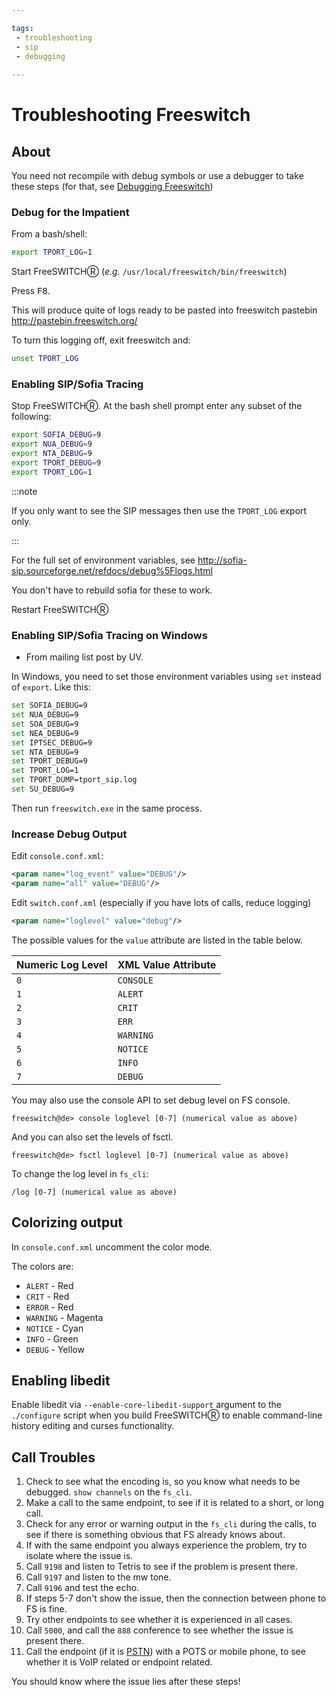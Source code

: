 ```yaml
---

tags:
 - troubleshooting 
 - sip
 - debugging
 
---
```


# Troubleshooting Freeswitch 

## About

You need not recompile with debug symbols or use a debugger to take these steps (for that, see [Debugging Freeswitch](Debugging-Freeswitch.mdx#about))

### Debug for the Impatient

From a bash/shell:

```bash
export TPORT_LOG=1
```

Start FreeSWITCHⓇ (*e.g.* `/usr/local/freeswitch/bin/freeswitch`)

Press <kbd>F8</kbd>.

This will produce quite of logs ready to be pasted into freeswitch pastebin <http://pastebin.freeswitch.org/> 

To turn this logging off, exit freeswitch and:

```bash
unset TPORT_LOG
```

### Enabling SIP/Sofia Tracing

Stop FreeSWITCHⓇ. At the bash shell prompt enter any subset of the following:

```bash
export SOFIA_DEBUG=9
export NUA_DEBUG=9
export NTA_DEBUG=9
export TPORT_DEBUG=9
export TPORT_LOG=1
```

:::note

If you only want to see the SIP messages then use the `TPORT_LOG` export only.

:::

For the full set of environment variables, see <http://sofia-sip.sourceforge.net/refdocs/debug%5Flogs.html>

You don't have to rebuild sofia for these to work.

Restart FreeSWITCHⓇ

### Enabling SIP/Sofia Tracing on Windows

* From mailing list post by UV.

In Windows, you need to set those environment variables using `set` instead of `export`. Like this:

```bash
set SOFIA_DEBUG=9
set NUA_DEBUG=9
set SOA_DEBUG=9
set NEA_DEBUG=9
set IPTSEC_DEBUG=9
set NTA_DEBUG=9
set TPORT_DEBUG=9
set TPORT_LOG=1
set TPORT_DUMP=tport_sip.log
set SU_DEBUG=9
```

Then run `freeswitch.exe` in the same process.

### Increase Debug Output

Edit <RepoLink path="conf/vanilla/autoload_configs/console.conf.xml">`console.conf.xml`</RepoLink>:

```xml
<param name="log_event" value="DEBUG"/> 
<param name="all" value="DEBUG"/>
```

Edit <RepoLink path="conf/vanilla/autoload_configs/switch.conf.xml">`switch.conf.xml`</RepoLink> (especially if you have lots of calls, reduce logging)

```xml
<param name="loglevel" value="debug"/>
```

The possible values for the `value` attribute are listed in the table below.

| Numeric Log Level | XML Value Attribute |
|-------------------|---------------------|
| `0` | `CONSOLE` |
| `1` | `ALERT` |
| `2` | `CRIT` |
| `3` | `ERR` |
| `4` | `WARNING` |
| `5` | `NOTICE` |
| `6` | `INFO` |
| `7` | `DEBUG` |

You may also use the console API to set debug level on FS console.

```text
freeswitch@de> console loglevel [0-7] (numerical value as above)
```
And you can also set the levels of fsctl.

```text
freeswitch@de> fsctl loglevel [0-7] (numerical value as above)
```

To change the log level in `fs_cli`:

```text
/log [0-7] (numerical value as above)
```

## Colorizing output

In <RepoLink path="conf/vanilla/autoload_configs/console.conf.xml">`console.conf.xml`</RepoLink> uncomment the color mode.

The colors are:

* `ALERT` - Red
* `CRIT` - Red
* `ERROR` - Red
* `WARNING` - Magenta
* `NOTICE` - Cyan
* `INFO` - Green
* `DEBUG` - Yellow

## Enabling libedit

Enable libedit via `--enable-core-libedit-support` argument to the `./configure` script when you build FreeSWITCHⓇ to enable command-line history editing and curses functionality.

## Call Troubles  

1. Check to see what the encoding is, so you know what needs to be debugged. `show channels` on the `fs_cli`.
2. Make a call to the same endpoint, to see if it is related to a short, or long call.
3. Check for any error or warning output in the `fs_cli` during the calls, to see if there is something obvious that FS already knows about.
4. If with the same endpoint you always experience the problem, try to isolate where the issue is.
5. Call `9198` and listen to Tetris to see if the problem is present there.
6. Call `9197` and listen to the mw tone.
7. Call `9196` and test the echo.
8. If steps 5-7 don't show the issue, then the connection between phone to FS is fine.
9. Try other endpoints to see whether it is experienced in all cases.
10. Call `5000`, and call the `888` conference to see whether the issue is present there.
11. Call the endpoint (if it is [PSTN](https://freeswitch.org/confluence/pages/viewpage.action?pageId=1048834)) with a POTS or mobile phone, to see whether it is VoIP related or endpoint related.

You should know where the issue lies after these steps!
  

